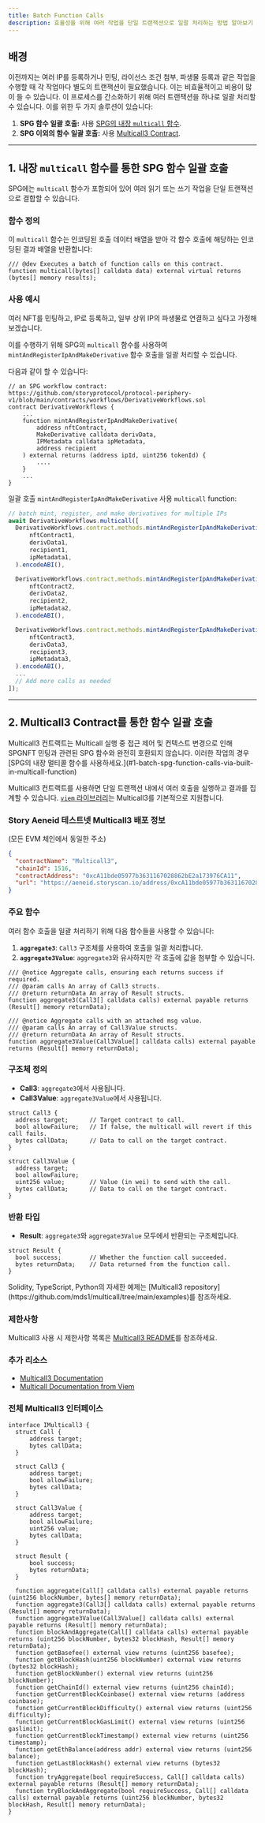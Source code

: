 ```yaml
---
title: Batch Function Calls
description: 효율성을 위해 여러 작업을 단일 트랜잭션으로 일괄 처리하는 방법 알아보기
---
```


## 배경

이전까지는 여러 IP를 등록하거나 민팅, 라이선스 조건 첨부, 파생물 등록과 같은 작업을 수행할 때 각 작업마다 별도의 트랜잭션이 필요했습니다. 이는 비효율적이고 비용이 많이 들 수 있습니다. 이 프로세스를 간소화하기 위해 여러 트랜잭션을 하나로 일괄 처리할 수 있습니다. 이를 위한 두 가지 솔루션이 있습니다:

1. **SPG 함수 일괄 호출:** 사용 [SPG의 내장 `multicall` 함수](#1-batch-spg-function-calls-via-built-in-multicall-function).
2. **SPG 이외의 함수 일괄 호출:** 사용 [Multicall3 Contract](#2-batch-function-calls-via-multicall3-contract).

***

## 1. 내장 `multicall` 함수를 통한 SPG 함수 일괄 호출

SPG에는 `multicall` 함수가 포함되어 있어 여러 읽기 또는 쓰기 작업을 단일 트랜잭션으로 결합할 수 있습니다.

### 함수 정의

이 `multicall` 함수는 인코딩된 호출 데이터 배열을 받아 각 함수 호출에 해당하는 인코딩된 결과 배열을 반환합니다:

```solidity Solidity
/// @dev Executes a batch of function calls on this contract.
function multicall(bytes[] calldata data) external virtual returns (bytes[] memory results);
```

### 사용 예시

여러 NFT를 민팅하고, IP로 등록하고, 일부 상위 IP의 파생물로 연결하고 싶다고 가정해 보겠습니다.

이를 수행하기 위해 SPG의 `multicall` 함수를 사용하여 `mintAndRegisterIpAndMakeDerivative` 함수 호출을 일괄 처리할 수 있습니다.

다음과 같이 할 수 있습니다:

```solidity Solidity
// an SPG workflow contract: https://github.com/storyprotocol/protocol-periphery-v1/blob/main/contracts/workflows/DerivativeWorkflows.sol
contract DerivativeWorkflows {
    ...
    function mintAndRegisterIpAndMakeDerivative(
        address nftContract,
        MakeDerivative calldata derivData,
        IPMetadata calldata ipMetadata,
        address recipient
    ) external returns (address ipId, uint256 tokenId) {
        ....
    }
    ...
}
```

일괄 호출 `mintAndRegisterIpAndMakeDerivative` 사용 `multicall` function:

```javascript JavaScript
// batch mint, register, and make derivatives for multiple IPs
await DerivativeWorkflows.multicall([
  DerivativeWorkflows.contract.methods.mintAndRegisterIpAndMakeDerivative(
      nftContract1,
      derivData1,
      recipient1,
      ipMetadata1,
  ).encodeABI(),

  DerivativeWorkflows.contract.methods.mintAndRegisterIpAndMakeDerivative(
      nftContract2,
      derivData2,
      recipient2,
      ipMetadata2,
  ).encodeABI(),

  DerivativeWorkflows.contract.methods.mintAndRegisterIpAndMakeDerivative(
      nftContract3,
      derivData3,
      recipient3,
      ipMetadata3,
  ).encodeABI(),
  ...
  // Add more calls as needed
]);
```

***

## 2. Multicall3 Contract를 통한 함수 일괄 호출

<Warning>
  Multicall3 컨트랙트는 Multicall 실행 중 접근 제어 및 컨텍스트 변경으로 인해 SPGNFT 민팅과 관련된 SPG 함수와 완전히 호환되지 않습니다. 이러한 작업의 경우 [SPG의 내장 멀티콜 함수를 사용하세요.](#1-batch-spg-function-calls-via-built-in-multicall-function)
</Warning>

Multicall3 컨트랙트를 사용하면 단일 트랜잭션 내에서 여러 호출을 실행하고 결과를 집계할 수 있습니다. [`viem` 라이브러리](https://viem.sh/docs/contract/multicall#multicall)는 Multicall3를 기본적으로 지원합니다.

### Story Aeneid 테스트넷 Multicall3 배포 정보

(모든 EVM 체인에서 동일한 주소)

```json
{
  "contractName": "Multicall3",
  "chainId": 1516,
  "contractAddress": "0xcA11bde05977b3631167028862bE2a173976CA11",
  "url": "https://aeneid.storyscan.io/address/0xcA11bde05977b3631167028862bE2a173976CA11"
}
```

### 주요 함수

여러 함수 호출을 일괄 처리하기 위해 다음 함수들을 사용할 수 있습니다:

1. **`aggregate3`**: `Call3` 구조체를 사용하여 호출을 일괄 처리합니다.
2. **`aggregate3Value`**: `aggregate3`와 유사하지만 각 호출에 값을 첨부할 수 있습니다.

```solidity Solidity
/// @notice Aggregate calls, ensuring each returns success if required.
/// @param calls An array of Call3 structs.
/// @return returnData An array of Result structs.
function aggregate3(Call3[] calldata calls) external payable returns (Result[] memory returnData);

/// @notice Aggregate calls with an attached msg value.
/// @param calls An array of Call3Value structs.
/// @return returnData An array of Result structs.
function aggregate3Value(Call3Value[] calldata calls) external payable returns (Result[] memory returnData);
```

### 구조체 정의

* **Call3**: `aggregate3`에서 사용됩니다.
* **Call3Value**: `aggregate3Value`에서 사용됩니다.

```solidity Solidity
struct Call3 {
  address target;      // Target contract to call.
  bool allowFailure;   // If false, the multicall will revert if this call fails.
  bytes callData;      // Data to call on the target contract.
}

struct Call3Value {
  address target;
  bool allowFailure;
  uint256 value;       // Value (in wei) to send with the call.
  bytes callData;      // Data to call on the target contract.
}
```

### 반환 타입

* **Result**: `aggregate3`와 `aggregate3Value` 모두에서 반환되는 구조체입니다.

```solidity Solidity
struct Result {
  bool success;        // Whether the function call succeeded.
  bytes returnData;    // Data returned from the function call.
}
```

<Note>
  Solidity, TypeScript, Python의 자세한 예제는 [Multicall3 repository](https://github.com/mds1/multicall/tree/main/examples)를 참조하세요.
</Note>

### 제한사항

Multicall3 사용 시 제한사항 목록은 [Multicall3 README](https://github.com/mds1/multicall/blob/main/README.md#batch-contract-writes)를 참조하세요.

### 추가 리소스

* [Multicall3 Documentation](https://github.com/mds1/multicall/blob/main/README.md)
* [Multicall Documentation from Viem](https://viem.sh/docs/contract/multicall#multicall)

### 전체 Multicall3 인터페이스

```solidity Solidity
interface IMulticall3 {
  struct Call {
      address target;
      bytes callData;
  }

  struct Call3 {
      address target;
      bool allowFailure;
      bytes callData;
  }

  struct Call3Value {
      address target;
      bool allowFailure;
      uint256 value;
      bytes callData;
  }

  struct Result {
      bool success;
      bytes returnData;
  }

  function aggregate(Call[] calldata calls) external payable returns (uint256 blockNumber, bytes[] memory returnData);
  function aggregate3(Call3[] calldata calls) external payable returns (Result[] memory returnData);
  function aggregate3Value(Call3Value[] calldata calls) external payable returns (Result[] memory returnData);
  function blockAndAggregate(Call[] calldata calls) external payable returns (uint256 blockNumber, bytes32 blockHash, Result[] memory returnData);
  function getBasefee() external view returns (uint256 basefee);
  function getBlockHash(uint256 blockNumber) external view returns (bytes32 blockHash);
  function getBlockNumber() external view returns (uint256 blockNumber);
  function getChainId() external view returns (uint256 chainId);
  function getCurrentBlockCoinbase() external view returns (address coinbase);
  function getCurrentBlockDifficulty() external view returns (uint256 difficulty);
  function getCurrentBlockGasLimit() external view returns (uint256 gaslimit);
  function getCurrentBlockTimestamp() external view returns (uint256 timestamp);
  function getEthBalance(address addr) external view returns (uint256 balance);
  function getLastBlockHash() external view returns (bytes32 blockHash);
  function tryAggregate(bool requireSuccess, Call[] calldata calls) external payable returns (Result[] memory returnData);
  function tryBlockAndAggregate(bool requireSuccess, Call[] calldata calls) external payable returns (uint256 blockNumber, bytes32 blockHash, Result[] memory returnData);
}
```
